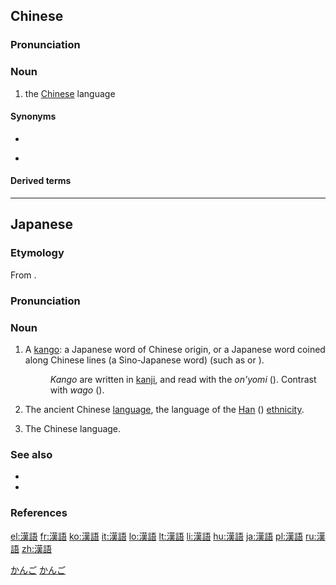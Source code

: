 {{also|汉语}}
==Chinese==
{{zh-forms|s=汉语}}

===Pronunciation===
{{zh-pron
|m=Hànyǔ
|ma=zh-hànyǔ.ogg
|c=hon3 jyu5
|h=pfs=Hon-ngî
|mn=zz,kh:Hàn-gí/qz:Hàn-gír/xm,tp:Hàn-gú
|md=Háng-ngṳ̄
|w=2hoe nyy
|cat=n
}}

===Noun===
{{zh-noun}}

# the [[Chinese]] language
#: {{zh-x|你 會 說 ^漢語 嗎？|Can you speak Chinese?}}

====Synonyms====
* {{zh-l|中文}}
* {{qualifier|uncommon}} {{zh-l|中國話}}

====Derived terms====
{{zh-der|漢語拼音|漢語水平考試|上古漢語|中古漢語}}

{{zh-cat|Languages|Beginning}}

----

==Japanese==
{{wikipedia|lang=ja}}
{{ja-kanjitab|かん|ご|yomi=o}}

===Etymology===
From {{etyl|zhx|ja|sort=かんご}} {{m|zh|sc=Hani|漢語}}.

===Pronunciation===
{{ja-pron|yomi=o|かんご|acc=0|acc_ref=DJR}}

===Noun===
{{ja-noun|かんご}}

# A [[kango]]: a Japanese word of Chinese origin, or a Japanese word coined along Chinese lines (a Sino-Japanese word) (such as {{l|ja|社会}} or {{l|ja|共和国}}).
#: ''Kango'' are written in [[kanji]], and read with the ''on'yomi'' ({{l|ja|音読み}}). Contrast with ''wago'' ({{l|ja|和語}}).
# The ancient Chinese [[language]], the language of the [[Han]] ({{m|zh|sc=Hani|漢}}) [[ethnicity]].
# {{qualifier|less commonly}} The Chinese language.

===See also===
* {{ja-r|音読み|おんよみ}}
* {{ja-r|和語|わご}}

===References===
<references/>

[[Category:ja:Grammar|かんご]]
[[Category:ja:Linguistics|かんご]]

[[el:漢語]]
[[fr:漢語]]
[[ko:漢語]]
[[it:漢語]]
[[lo:漢語]]
[[lt:漢語]]
[[li:漢語]]
[[hu:漢語]]
[[ja:漢語]]
[[pl:漢語]]
[[ru:漢語]]
[[zh:漢語]]